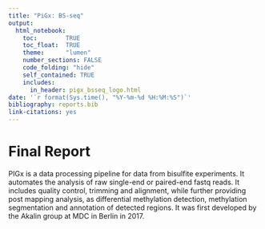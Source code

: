 ```yaml
---
title: "PiGx: BS-seq"
output: 
  html_notebook: 
    toc:        TRUE
    toc_float:  TRUE
    theme:      "lumen"
    number_sections: FALSE
    code_folding: "hide"
    self_contained: TRUE
    includes:
      in_header: pigx_bsseq_logo.html
date: '`r format(Sys.time(), "%Y-%m-%d %H:%M:%S")`'
bibliography: reports.bib
link-citations: yes
---
```


# Final Report {-}

PIGx is a data processing pipeline for data from bisulfite experiments. It automates the analysis of raw single-end or paired-end fastq reads. It includes quality control, trimming and alignment, while further providing post mapping analysis, as differential methylation detection, methylation segmentation and annotation of detected regions. 
It was first developed by the Akalin group at MDC in Berlin in 2017.

<!-- The FastQC reports are located here: `r paste0(getwd(),"/01_rawqc")` -->
